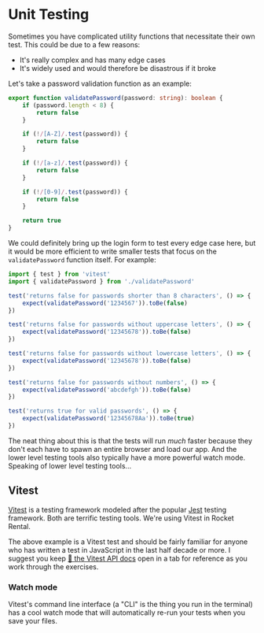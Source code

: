 # Unit Testing

Sometimes you have complicated utility functions that necessitate their own
test. This could be due to a few reasons:

- It's really complex and has many edge cases
- It's widely used and would therefore be disastrous if it broke

Let's take a password validation function as an example:

```ts
export function validatePassword(password: string): boolean {
	if (password.length < 8) {
		return false
	}

	if (!/[A-Z]/.test(password)) {
		return false
	}

	if (!/[a-z]/.test(password)) {
		return false
	}

	if (!/[0-9]/.test(password)) {
		return false
	}

	return true
}
```

We could definitely bring up the login form to test every edge case here, but
it would be more efficient to write smaller tests that focus on the
`validatePassword` function itself. For example:

```ts
import { test } from 'vitest'
import { validatePassword } from './validatePassword'

test('returns false for passwords shorter than 8 characters', () => {
	expect(validatePassword('1234567')).toBe(false)
})

test('returns false for passwords without uppercase letters', () => {
	expect(validatePassword('12345678')).toBe(false)
})

test('returns false for passwords without lowercase letters', () => {
	expect(validatePassword('12345678')).toBe(false)
})

test('returns false for passwords without numbers', () => {
	expect(validatePassword('abcdefgh')).toBe(false)
})

test('returns true for valid passwords', () => {
	expect(validatePassword('12345678Aa')).toBe(true)
})
```

The neat thing about this is that the tests will run _much_ faster because they
don't each have to spawn an entire browser and load our app. And the lower level
testing tools also typically have a more powerful watch mode. Speaking of lower
level testing tools...

## Vitest

[Vitest](https://vitest.dev) is a testing framework modeled after the popular
[Jest](https://jestjs.io) testing framework. Both are terrific testing tools.
We're using Vitest in Rocket Rental.

The above example is a Vitest test and should be fairly familiar for anyone who
has written a test in JavaScript in the last half decade or more. I suggest
you keep [📜 the Vitest API docs](https://vitest.dev/api/) open in a tab for
reference as you work through the exercises.

### Watch mode

Vitest's command line interface (a "CLI" is the thing you run in the terminal)
has a cool watch mode that will automatically re-run your tests when you save
your files.
